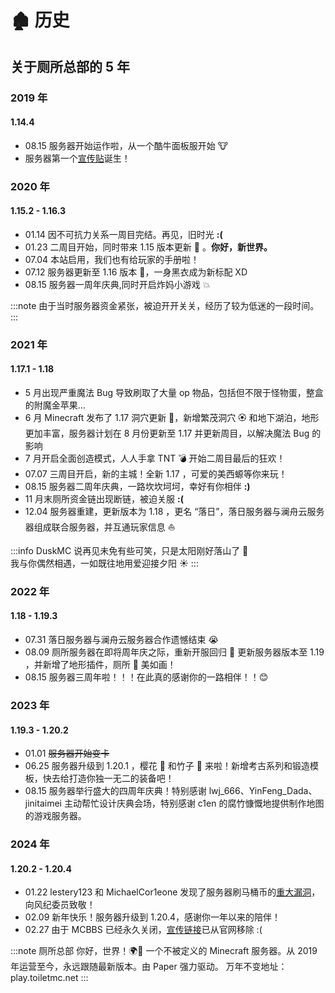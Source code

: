 # 🏚 历史

## 关于厕所总部的 5 年

### 2019 年

#### 1.14.4

- 08.15 服务器开始运作啦，从一个酷牛面板服开始 🐮
- 服务器第一个[宣传贴](https://www.secretmine.net/61218.html)诞生！

### 2020 年

#### 1.15.2 - 1.16.3

- 01.14 因不可抗力关系一周目完结。再见，旧时光 **:(**
- 01.23 二周目开始，同时带来 1.15 版本更新 🐝 。**你好，新世界。**
- 07.04 本站启用，我们也有给玩家的手册啦！
- 07.12 服务器更新至 1.16 版本 👿，一身黑衣成为新标配 XD
- 08.15 服务器一周年庆典,同时开启炸妈小游戏 💥

:::note
由于当时服务器资金紧张，被迫开开关关，经历了较为低迷的一段时间。
:::

### 2021 年

#### 1.17.1 - 1.18

- 5 月出现严重魔法 Bug 导致刷取了大量 op 物品，包括但不限于怪物蛋，整盒的附魔金苹果...
- 6 月 Minecraft 发布了 1.17 洞穴更新 🌱，新增繁茂洞穴 🏵 和地下湖泊，地形更加丰富，服务器计划在 8 月份更新至 1.17 并更新周目，以解决魔法 Bug 的影响
- 7 月开启全面创造模式，人人手拿 TNT 💣 开始二周目最后的狂欢！
- 07.07 三周目开启，新的主城！全新 1.17 ，可爱的美西螈等你来玩！
- 08.15 服务器二周年庆典，一路坎坎坷坷，幸好有你相伴 **:)**
- 11 月末厕所资金链出现断链，被迫关服 **:(**
- 12.04 服务器重建，更新版本为 1.18 ，更名 “落日”，落日服务器与澜舟云服务器组成联合服务器，并互通玩家信息 ⛵

:::info DuskMC
说再见未免有些可笑，只是太阳刚好落山了 🌇  
我与你偶然相遇，一如既往地用爱迎接夕阳 ☀️
:::

### 2022 年

#### 1.18 - 1.19.3

- 07.31 落日服务器与澜舟云服务器合作遗憾结束 😭
- 08.09 厕所服务器在即将周年庆之际，重新开服回归 🎉 更新服务器版本至 1.19 ，并新增了地形插件，厕所 🚽 美如画！
- 08.15 服务器三周年啦！！！在此真的感谢你的一路相伴！！😊

### 2023 年

#### 1.19.3 - 1.20.2

- 01.01 ~~服务器开始变卡~~
- 06.25 服务器升级到 1.20.1 ，樱花 🌸 和竹子 🎍 来啦！新增考古系列和锻造模板，快去给打造你独一无二的装备吧！
- 08.15 服务器举行盛大的四周年庆典！特别感谢 lwj_666、YinFeng_Dada、jinitaimei 主动帮忙设计庆典会场，特别感谢 c1en 的腐竹慷慨地提供制作地图的游戏服务器。

### 2024 年

#### 1.20.2 - 1.20.4

- 01.22 lestery123 和 MichaelCor1eone 发现了服务器刷马桶币的[重大漏洞](https://toiletmc.net/punishment/#2024-01-24)，向风纪委员致敬！
- 02.09 新年快乐！服务器升级到 1.20.4，感谢你一年以来的陪伴！
- 02.27 由于 MCBBS 已经永久关闭，[宣传链接](https://www.mcbbs.net/thread-1385657-1-1.html)已从官网移除 :(

:::note 厕所总部
你好，世界！🌍🚽 一个不被定义的 Minecraft 服务器。从 2019 年运营至今，永远跟随最新版本。由 Paper 强力驱动。 万年不变地址： play.toiletmc.net
:::
